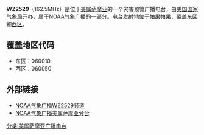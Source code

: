 {{Unreferenced|time=2020-06-21T05:53:43+00:00}}
{{广播电台
| 電臺名稱= WZ2529
| 英文名稱= 
| 原文名称= 
| 電臺圖片檔案= 
| 電臺圖片尺寸= 
| 電臺圖片名稱= 
| 通称= 
| 缩写= 
| 所屬國家= {{USA}}
| 總部所在= [[美属萨摩亚|美属萨摩亚]][[帕果帕果|帕果帕果]]
| 播放地區= [[美属萨摩亚|美属萨摩亚]]
| 開播日期= 
| 停播日期= 
| 電臺呼號= 
| 类型= 
| 宗教= 
| 主要语言= [[英语|英语]]
| 使用频段= 
| 電臺口號= 
| 隶属= [[NOAA气象广播|NOAA气象广播]]
| 擁有者= [[美国国家气象局|美国国家气象局]]
| 持股者=
| 董事长=  
| 前電臺名稱= 
| 被取代名稱= 
| 前頻道呼號= 
| 被取代呼號= 
| 集團同類頻道= 
| 重播服務頻道= 
| 電臺官方網站= http://www.prh.noaa.gov/samoa
| 備註=
}}

'''WZ2529'''（162.5MHz）是位于[[美属萨摩亚|美属萨摩亚]]的一个灾害预警广播电台，由[[美国国家气象局|美国国家气象局]]开办，属于[[NOAA气象广播|NOAA气象广播]]的一部分。电台发射地位于[[帕果帕果|帕果帕果]]，覆盖[[东区_(美属萨摩亚)|东区]]和[[西区_(美属萨摩亚)|西区]]。

== 覆盖地区代码 ==
*东区：060010
*西区：060050

== 外部链接 ==
* [http://www.weather.gov/nwr/Maps/PHP/site.php?State=AS&Site=WZ2529 NOAA气象广播WZ2529频道]{{dead link|date=2017年11月 |bot=InternetArchiveBot |fix-attempted=yes }}
* [http://www.weather.gov/nwr/Maps/PHP/americansamoa.php NOAA气象广播美属萨摩亚分台]{{dead link|date=2017年11月 |bot=InternetArchiveBot |fix-attempted=yes }}

{{radio-stub}}
{{美属萨摩亚广播电台}}

[[分类:美属萨摩亚广播电台|分类:美属萨摩亚广播电台]]